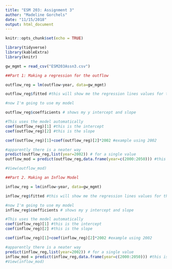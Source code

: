 ```yaml
---
title: "ESM 203: Assignment 3"
author: "Madeline Gorchels"
date: "11/15/2018"
output: html_document
---
```


```r
knitr::opts_chunk$set(echo = TRUE)
```

```r
library(tidyverse)
library(kableExtra)
library(knitr)

gw_mgmt = read_csv("ESM203Assn3.csv")

```

```r
##Part 1: Making a regression for the outflow

outflow_reg = lm(outflow~year, data=gw_mgmt)

outflow_reg$fitted #this will show me the regression lines values for the points I put in. Unhelpful in this case 

#now I'm going to use my model 

outflow_reg$coefficients # shows my y intercept and slope

#This uses the model automatically
coef(outflow_reg)[1] #this is the intercept
coef(outflow_reg)[2] #this is the slope

coef(outflow_reg)[1]+coef(outflow_reg)[2]*2002 #example using 2002

#apparently there is a neater way
predict(outflow_reg,list(year=2002)) # for a single value
outflow_mod = predict(outflow_reg,data.frame(year=c(2000:2050))) #this generates a new data frame using the years between 2000 and 2050.

#View(outflow_mod)
```

```r
##Part 2. Making an Inflow Model 

inflow_reg = lm(inflow~year, data=gw_mgmt)

inflow_reg$fitted #this will show me the regression lines values for the points I put in. Unhelpful in this case 

#now I'm going to use my model 
inflow_reg$coefficients # shows my y intercept and slope

#This uses the model automatically
coef(inflow_reg)[1] #this is the intercept
coef(inflow_reg)[2] #this is the slope

coef(inflow_reg)[1]+coef(inflow_reg)[2]*2002 #example using 2002

#apparently there is a neater way
predict(inflow_reg,list(year=2002)) # for a single value
inflow_mod = predict(inflow_reg,data.frame(year=c(2000:2050))) #this is getting exciting
#View(inflow_mod)
```
